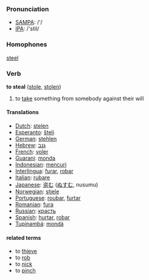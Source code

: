 === Pronunciation ===
*[[w:SAMPA|SAMPA]]: /'/
*[[w:IPA|IPA]]: /'stil/

===Homophones===
[[steel]]

=== Verb ===
'''to steal''' ([[stole]], [[stolen]])

# to [[take]] something from somebody against their will

==== Translations ====
*[[Dutch]]: [[stelen]]
*[[Esperanto]]: [[ŝteli]]
*[[German]]: [[stehlen]] 
*[[Hebrew]]: [[גנב]]
*[[French]]: [[voler]]
*[[Guarani]]: [[monda]]
*[[Indonesian]]: [[curi|mencuri]]
*[[Interlingua]]: [[furar]], [[robar]] 
*[[Italian]]: [[rubare]]
*[[Japanese]]: [[盗む]] ([[ぬすむ]], nusumu)
*[[Norwegian]]: [[stjele]]
*[[Portuguese]]: [[roubar]], [[furtar]]
*[[Romanian]]: [[fura]]
*[[Russian]]: [[красть]]
*[[Spanish]]: [[hurtar]], [[robar]]
*[[Tupinambá]]: [[mondá]]

====related terms====
*to [[thieve]]
*to [[rob]]
*to [[nick]]
*to [[pinch]]